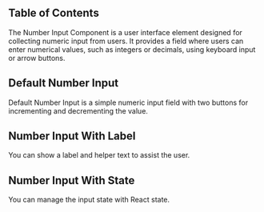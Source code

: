 
## Table of Contents

The Number Input Component is a user interface element designed for collecting numeric input from users. It provides a field where users can enter numerical values, such as integers or decimals, using keyboard input or arrow buttons.

## Default Number Input

Default Number Input is a simple numeric input field with two buttons for incrementing and decrementing the value.

<CodeHighlightPreview code={DefaultNumberInputCode}>
  <DefaultNumberInput />
</CodeHighlightPreview>

## Number Input With Label

You can show a label and helper text to assist the user.

<CodeHighlightPreview code={NumberInputWithLabelCode}>
  <NumberInputWithLabel />
</CodeHighlightPreview>

## Number Input With State

You can manage the input state with React state.

<CodeHighlightPreview code={NumberInputWithStateCode}>
  <NumberInputWithState />
</CodeHighlightPreview>
